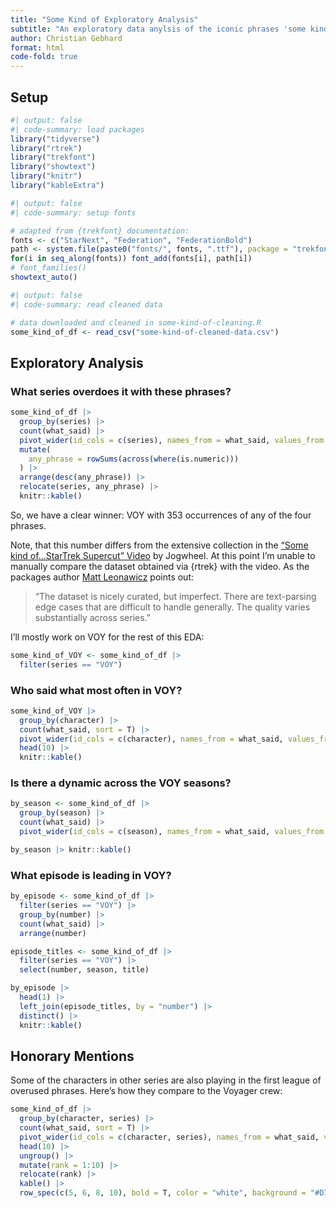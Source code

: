 ```yaml
---
title: "Some Kind of Exploratory Analysis"
subtitle: "An exploratory data anylsis of the iconic phrases 'some kind/type/sort/form of' of StarTrek, with a focus on VOY."
author: Christian Gebhard
format: html
code-fold: true
---
```


## Setup

```r
#| output: false
#| code-summary: load packages
library("tidyverse")
library("rtrek")
library("trekfont")
library("showtext")
library("knitr")
library("kableExtra")
```

```r
#| output: false
#| code-summary: setup fonts

# adapted from {trekfont} documentation:
fonts <- c("StarNext", "Federation", "FederationBold")
path <- system.file(paste0("fonts/", fonts, ".ttf"), package = "trekfont")
for(i in seq_along(fonts)) font_add(fonts[i], path[i])
# font_families()
showtext_auto()

```


```r
#| output: false
#| code-summary: read cleaned data

# data downloaded and cleaned in some-kind-of-cleaning.R
some_kind_of_df <- read_csv("some-kind-of-cleaned-data.csv")

```


## Exploratory Analysis

### What series overdoes it with these phrases?

```r
some_kind_of_df |> 
  group_by(series) |> 
  count(what_said) |> 
  pivot_wider(id_cols = c(series), names_from = what_said, values_from = n, values_fill = 0L) |> 
  mutate(
    any_phrase = rowSums(across(where(is.numeric)))
  ) |> 
  arrange(desc(any_phrase)) |> 
  relocate(series, any_phrase) |> 
  knitr::kable()


```

So, we have a clear winner: VOY with 353 occurrences of any of the four phrases.

:::{.callout-important collapse=false appearance='default' icon=true}
Note, that this number differs from the extensive collection in the ["Some kind of...StarTrek Supercut" Video](https://youtu.be/JwZiezIxCVU) by Jogwheel. At this point I'm unable to manually compare the dataset obtained via {rtrek} with the video. As the packages author [Matt Leonawicz](https://github.com/leonawicz) points out: 

> "The dataset is nicely curated, but imperfect. There are text-parsing edge cases that are difficult to handle generally. The quality varies substantially across series."
:::

I'll mostly work on VOY for the rest of this EDA:
```r
some_kind_of_VOY <- some_kind_of_df |> 
  filter(series == "VOY")
```


### Who said what most often in VOY?

```r
some_kind_of_VOY |> 
  group_by(character) |> 
  count(what_said, sort = T) |> 
  pivot_wider(id_cols = c(character), names_from = what_said, values_from = n, values_fill = 0L) |> 
  head(10) |> 
  knitr::kable()
```

### Is there a dynamic across the VOY seasons?

```r
by_season <- some_kind_of_df |> 
  group_by(season) |> 
  count(what_said) |> 
  pivot_wider(id_cols = c(season), names_from = what_said, values_from = n, values_fill = 0L) 

by_season |> knitr::kable()
```

### What episode is leading in VOY?

```r
by_episode <- some_kind_of_df |> 
  filter(series == "VOY") |> 
  group_by(number) |> 
  count(what_said) |> 
  arrange(number)

episode_titles <- some_kind_of_df |> 
  filter(series == "VOY") |> 
  select(number, season, title)

by_episode |>
  head(1) |> 
  left_join(episode_titles, by = "number") |> 
  distinct() |> 
  knitr::kable()
```



## Honorary Mentions

Some of the characters in other series are also playing in the first league of overused phrases. Here's how they compare to the Voyager crew:

```r
some_kind_of_df |> 
  group_by(character, series) |> 
  count(what_said, sort = T) |> 
  pivot_wider(id_cols = c(character, series), names_from = what_said, values_from = n, values_fill = 0L) |> 
  head(10) |> 
  ungroup() |> 
  mutate(rank = 1:10) |> 
  relocate(rank) |> 
  kable() |> 
  row_spec(c(5, 6, 8, 10), bold = T, color = "white", background = "#D7261E")
```

